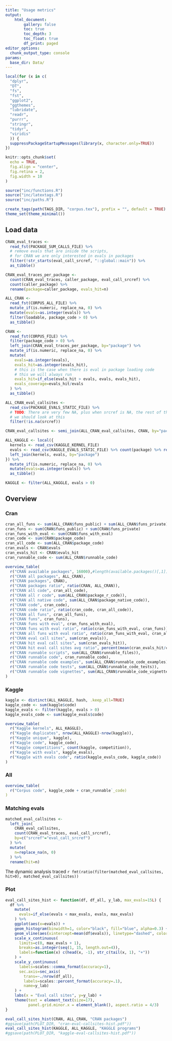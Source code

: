 ```yaml
---
title: "Usage metrics"
output:
    html_document:
        gallery: false
        toc: true
        toc_depth: 3
        toc_float: true
        df_print: paged
editor_options: 
  chunk_output_type: console
params:
  base_dir: Data/
---
```


```r
local(for (x in c(
  "dplyr", 
  "DT",
  "fs",
  "fst",
  "ggplot2",
  "ggthemes",
  "lubridate",
  "readr",
  "purrr",
  "stringr",
  "tidyr",
  "viridis"
  )) {
  suppressPackageStartupMessages(library(x, character.only=TRUE))
})

knitr::opts_chunk$set(
  echo = TRUE,
  fig.align = "center",
  fig.retina = 2,
  fig.width = 10
)

source("inc/functions.R")
source("inc/latextags.R")
source("inc/paths.R")

create_tags(path(TAGS_DIR, "corpus.tex"), prefix = "", default = TRUE)
theme_set(theme_minimal())
```

## Load data

```r
CRAN_eval_traces <- 
  read_fst(PACKAGE_SUM_CALLS_FILE) %>%
  # remove evals that are inside the scripts,
  # for CRAN we are only interested in evals in packages
  filter(!str_starts(eval_call_srcref, "::global::main")) %>% 
  as_tibble()

CRAN_eval_traces_per_package <- 
  count(CRAN_eval_traces, caller_package, eval_call_srcref) %>%
  count(caller_package) %>% 
  rename(package=caller_package, evals_hit=n)

ALL_CRAN <- 
  read_fst(CORPUS_ALL_FILE) %>%
  mutate_if(is.numeric, replace_na, 0) %>%
  mutate(evals=as.integer(evals)) %>% 
  filter(loadable, package_code > 0) %>% 
  as_tibble()

CRAN <- 
  read_fst(CORPUS_FILE) %>%
  filter(package_code > 0) %>%
  left_join(CRAN_eval_traces_per_package, by="package") %>% 
  mutate_if(is.numeric, replace_na, 0) %>%
  mutate(
    evals=as.integer(evals),
    evals_hit=as.integer(evals_hit),
    # this is the case when there is eval in package loading code
    # this we will always run
    evals_hit=if_else(evals_hit > evals, evals, evals_hit),
    evals_coverage=evals_hit/evals
  ) %>% 
  as_tibble()

ALL_CRAN_eval_callsites <- 
  read_csv(PACKAGE_EVALS_STATIC_FILE) %>% 
  # TODO: There are very few NA, plus when srcref is NA, the rest of the row in NA
  # we should look at this
  filter(!is.na(srcref))

CRAN_eval_callsites <- semi_join(ALL_CRAN_eval_callsites, CRAN, by="package")

ALL_KAGGLE <- local({
  kernels <- read_csv(KAGGLE_KERNEL_FILE)
  evals <- read_csv(KAGGLE_EVALS_STATIC_FILE) %>% count(package) %>% rename(evals=n)
  left_join(kernels, evals, by="package") 
}) %>%
  mutate_if(is.numeric, replace_na, 0) %>% 
  mutate(evals=as.integer(evals)) %>% 
  as_tibble()

KAGGLE <- filter(ALL_KAGGLE, evals > 0)
```

## Overview

### Cran

```r
cran_all_funs <- sum(ALL_CRAN$funs_public) + sum(ALL_CRAN$funs_private)
cran_funs <- sum(CRAN$funs_public) + sum(CRAN$funs_private)
cran_funs_with_eval <- sum(CRAN$funs_with_eval)
cran_code <- sum(CRAN$package_code)
cran_all_code <- sum(ALL_CRAN$package_code)
cran_evals <- CRAN$evals
cran_evals_hit <- CRAN$evals_hit
cran_runnable_code <- sum(ALL_CRAN$runnable_code)

overview_table(
  r("CRAN available packages", 16000),#length(available.packages()[,1])),
  r("CRAN all packages", ALL_CRAN),
  r("CRAN packages", CRAN),
  r("CRAN packages ratio", ratio(CRAN, ALL_CRAN)),
  r("CRAN all code", cran_all_code),
  r("CRAN all r code", sum(ALL_CRAN$package_r_code)),
  r("CRAN all native code", sum(ALL_CRAN$package_native_code)),
  r("CRAN code", cran_code),
  r("CRAN code ratio", ratio(cran_code, cran_all_code)),
  r("CRAN all funs", cran_all_funs),
  r("CRAN funs", cran_funs),
  r("CRAN funs with eval", cran_funs_with_eval),
  r("CRAN funs with eval ratio", ratio(cran_funs_with_eval, cran_funs)),
  r("CRAN all funs with eval ratio", ratio(cran_funs_with_eval, cran_all_funs)),
  r("CRAN eval call sites", sum(cran_evals)),
  r("CRAN hit eval call sites", sum(cran_evals_hit)),
  r("CRAN hit eval call sites avg ratio", percent(mean(cran_evals_hit/cran_evals))),
  r("CRAN runnable scripts", sum(ALL_CRAN$runnable_files)),
  r("CRAN runnable code", cran_runnable_code),
  r("CRAN runnable code examples", sum(ALL_CRAN$runnable_code_examples)),
  r("CRAN runnable code tests", sum(ALL_CRAN$runnable_code_tests)),
  r("CRAN runnable code vignettes", sum(ALL_CRAN$runnable_code_vignettes)),
)
```

### Kaggle

```r
kaggle <- distinct(ALL_KAGGLE, hash, .keep_all=TRUE)
kaggle_code <- sum(kaggle$code)
kaggle_evals <- filter(kaggle, evals > 0)
kaggle_evals_code <- sum(kaggle_evals$code)

overview_table(
  r("Kaggle kernels", ALL_KAGGLE),
  r("Kaggle duplicates", nrow(ALL_KAGGLE)-nrow(kaggle)),
  r("Kaggle unique", kaggle),
  r("Kaggle code", kaggle_code),
  r("Kaggle competitions", count(kaggle, competition)),
  r("Kaggle with evals", kaggle_evals),
  r("Kaggle with evals code", ratio(kaggle_evals_code, kaggle_code))
)
```

### All

```r
overview_table(
  r("Corpus code", kaggle_code + cran_runnable`_code)
)
```


### Matching evals

```r
matched_eval_callsites <-
  left_join(
    CRAN_eval_callsites, 
    count(CRAN_eval_traces, eval_call_srcref), 
    by=c("srcref"="eval_call_srcref")
  ) %>%
  mutate(
    n=replace_na(n, 0)
  ) %>%
  rename(hit=n)
```

The dynamic analysis traced `r fmt(ratio(filter(matched_eval_callsites, hit>0), matched_eval_callsites))`

### Plot

```r
eval_call_sites_hist <- function(df, df_all, y_lab, max_evals=15L) {
  df %>% 
    mutate(
      evals=if_else(evals < max_evals, evals, max_evals)
    ) %>%
    ggplot(aes(x=evals)) + 
    geom_histogram(binwidth=1, color="black", fill="blue", alpha=0.3) +
    geom_vline(aes(xintercept=mean(df$evals)), linetype="dashed", color="red", size=0.2) +
    scale_x_continuous(
      limits=c(0, max_evals + 1), 
      breaks=as.integer(seq(1, 15, length.out=4)), 
      labels=function(x) c(head(x, -1), str_c(tail(x, 1), "+"))
    ) +
    scale_y_continuous(
      labels=scales::comma_format(accuracy=1),
      sec.axis=sec_axis(
        trans=~./nrow(df_all), 
        labels=scales::percent_format(accuracy=.1), 
        name=y_lab)
    ) +
    labs(x = "Eval call sites", y=y_lab) +
    theme(text = element_text(size=17),
          panel.grid.minor.x = element_blank(), aspect.ratio = 4/3) 
}

eval_call_sites_hist(CRAN, ALL_CRAN, "CRAN packages")
#ggsave(path(PLOT_DIR, "cran-eval-callsites-hist.pdf"))
eval_call_sites_hist(KAGGLE, ALL_KAGGLE, "KAGGLE programs")
#ggsave(path(PLOT_DIR, "kaggle-eval-callsites-hist.pdf"))
```
